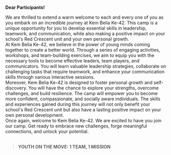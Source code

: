 
<GuideHeader title="Welcome to Kem Belia" by="" tags="General" id="1"/>

**Dear Participants!**
<br/>

We are thrilled to extend a warm welcome to each and every one of you as you embark on an incredible journey at Kem Belia Ke-42. This camp is a unique opportunity for you to develop essential skills in leadership, teamwork, and communication, while also making a positive impact on your school's Red Crescent unit and your own personal growth.
<br/>
At Kem Belia Ke-42, we believe in the power of young minds coming together to create a better world. Through a series of engaging activities, workshops, and team-building exercises, we aim to equip you with the necessary tools to become effective leaders, team players, and communicators. You will learn valuable leadership strategies, collaborate on challenging tasks that require teamwork, and enhance your communication skills through various interactive sessions.
<br/>
Moreover, Kem Belia Ke-42 is designed to foster personal growth and self-discovery. You will have the chance to explore your strengths, overcome challenges, and build resilience. The camp will empower you to become more confident, compassionate, and socially aware individuals. The skills and experiences gained during this journey will not only benefit your school's Red Crescent unit but also have a lasting positive impact on your own personal development.
<br/>
Once again, welcome to Kem Belia Ke-42. We are excited to have you join our camp. Get ready to embrace new challenges, forge meaningful connections, and unlock your potential.
<br/>
<br/>
> **YOUTH ON THE MOVE: 1 TEAM, 1 MISSION**